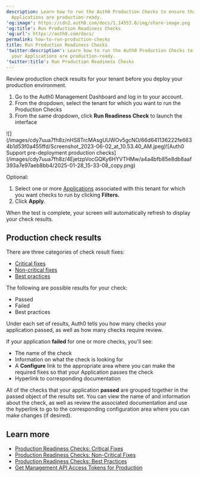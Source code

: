 ```yaml
---
description: Learn how to run the Auth0 Production Checks to ensure that your
  Applications are production-ready.
'og:image': https://cdn2.auth0.com/docs/1.14553.0/img/share-image.png
'og:title': Run Production Readiness Checks
'og:url': https://auth0.com/docs/
permalink: how-to-run-production-checks
title: Run Production Readiness Checks
'twitter:description': Learn how to run the Auth0 Production Checks to ensure that
  your Applications are production-ready.
'twitter:title': Run Production Readiness Checks
---
```

Review production check results for your tenant before you deploy your production environment.

1. Go to the Auth0 Management Dashboard and log in to your account.
2. From the dropdown, select the tenant for which you want to run the Production Checks
3. From the same dropdown, click **Run Readiness Check** to launch the interface

<Frame>![](/images/cdy7uua7fh8z/nHS8TrcMAsgUUWOv5gcNO/66d641136222fe6634b1d53f0a455ffd/Screenshot_2023-06-02_at_10.53.40_AM.jpeg)</Frame><Frame>![Auth0 Support pre-deployment production checks](/images/cdy7uua7fh8z/4EjetzpVocGQKy6HYVTHMw/a4a4bfb85e8db8aaf393a7e97aeb8bb4/2025-01-28_15-33-08_copy.png)</Frame>

Optional:

1. Select one or more [Applications](/get-started/applications) associated with this tenant for which you want checks to run by clicking **Filters.**
2. Click **Apply**.

When the test is complete, your screen will automatically refresh to display your check results.

## Production check results

There are three categories of check result fixes:

* [Critical fixes](/deploy-monitor/pre-deployment-checks/production-check-required-fixes)
* [Non-critical fixes](/deploy-monitor/pre-deployment-checks/production-check-recommended-fixes)
* [Best practices](/deploy-monitor/pre-deployment-checks/production-checks-best-practices)

The following are possible results for your check:

* Passed
* Failed
* Best practices

Under each set of results, Auth0 tells you how many checks your application passed, as well as how many checks require review.

If your application **failed** for one or more checks, you'll see:

* The name of the check
* Information on what the check is looking for
* A **Configure** link to the appropriate area where you can make the required fixes so that your Application passes the check
* Hyperlink to corresponding documentation

All of the checks that your application **passed** are grouped together in the passed object of the results set. You can view the name of and information about the check, as well as review the associated documentation and use the hyperlink to go to the corresponding configuration area where you can make changes (if desired).

## Learn more

* [Production Readiness Checks: Critical Fixes](/deploy-monitor/pre-deployment-checks/production-check-required-fixes)
* [Production Readiness Checks: Non-Critical Fixes](/deploy-monitor/pre-deployment-checks/production-check-recommended-fixes)
* [Production Readiness Checks: Best Practices](/deploy-monitor/pre-deployment-checks/production-checks-best-practices)
* [Get Management API Access Tokens for Production](/secure/tokens/access-tokens/management-api-access-tokens/get-management-api-access-tokens-for-production)